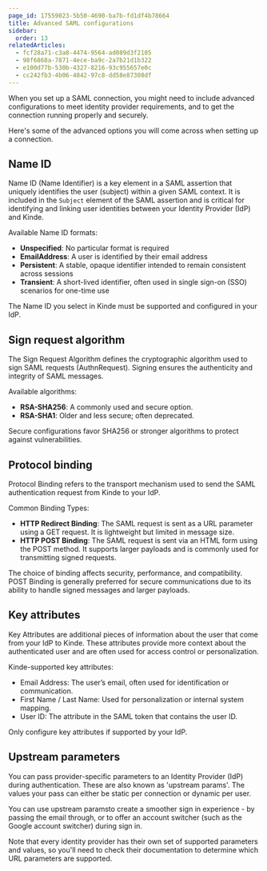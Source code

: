 ```yaml
---
page_id: 17559023-5b50-4690-ba7b-fd1df4b78664
title: Advanced SAML configurations
sidebar:
  order: 13
relatedArticles:
  - fcf28a71-c3a8-4474-9564-ad089d3f2105  
  - 98f6868a-7871-4ece-ba9c-2a7b21d1b322
  - e100d77b-530b-4327-8216-93c955657e0c
  - cc242fb3-4b06-4842-97c8-dd58e87308df
---
```


When you set up a SAML connection, you might need to include advanced configurations to meet identity provider requirements, and to get the connection running properly and securely.

Here's some of the advanced options you will come across when setting up a connection. 

## Name ID

Name ID (Name Identifier) is a key element in a SAML assertion that uniquely identifies the user (subject) within a given SAML context. It is included in the `Subject` element of the SAML assertion and is critical for identifying and linking user identities between your Identity Provider (IdP) and Kinde.

Available Name ID formats:
- **Unspecified**: No particular format is required
- **EmailAddress**: A user is identified by their email address
- **Persistent**: A stable, opaque identifier intended to remain consistent across sessions
- **Transient**: A short-lived identifier, often used in single sign-on (SSO) scenarios for one-time use

The Name ID you select in Kinde must be supported and configured in your IdP.

## Sign request algorithm

The Sign Request Algorithm defines the cryptographic algorithm used to sign SAML requests (AuthnRequest). Signing ensures the authenticity and integrity of SAML messages.

Available algorithms:
- **RSA-SHA256**: A commonly used and secure option.
- **RSA-SHA1**: Older and less secure; often deprecated.

Secure configurations favor SHA256 or stronger algorithms to protect against vulnerabilities.

## Protocol binding

Protocol Binding refers to the transport mechanism used to send the SAML authentication request from Kinde to your IdP.

Common Binding Types:
- **HTTP Redirect Binding**: The SAML request is sent as a URL parameter using a GET request. It is lightweight but limited in message size.
- **HTTP POST Binding**: The SAML request is sent via an HTML form using the POST method. It supports larger payloads and is commonly used for transmitting signed requests.

The choice of binding affects security, performance, and compatibility. POST Binding is generally preferred for secure communications due to its ability to handle signed messages and larger payloads.

## Key attributes

Key Attributes are additional pieces of information about the user that come from your IdP to Kinde. These attributes provide more context about the authenticated user and are often used for access control or personalization.

Kinde-supported key attributes:

- Email Address: The user’s email, often used for identification or communication.
- First Name / Last Name: Used for personalization or internal system mapping.
- User ID: The attribute in the SAML token that contains the user ID.

Only configure key attributes if supported by your IdP.

## Upstream parameters

You can pass provider-specific parameters to an Identity Provider (IdP) during authentication. These are also known as 'upstream params'. The values your pass can either be static per connection or dynamic per user.

You can use upstream paramsto create a smoother sign in experience - by passing the email through, or to offer an account switcher (such as the Google account switcher) during sign in.

Note that every identity provider has their own set of supported parameters and values, so you'll need to check their documentation to determine which URL parameters are supported.
